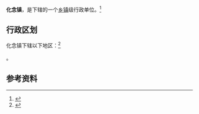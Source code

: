 {{中国乡级行政区|53/04/26/104/000}}

'''化念镇'''，是{{PRC admin/fullname|53/04/26/104/000|3}}下辖的一个[[乡镇|乡镇]]级行政单位。<ref>{{PRC admin/ref sgc|{{PRC admin/parent|53/04/26/104/000}}}}</ref>

== 行政区划 ==

化念镇下辖以下地区：<ref>{{PRC admin/ref sgc|53/04/26/104/000}}</ref>

{{PRC admin/children|53/04/26/104/000}}。

== 参考资料 ==

{{reflist}}

{{行政区划小作品}}
{{PRC admin/navcat|53/04/26/104/000}}